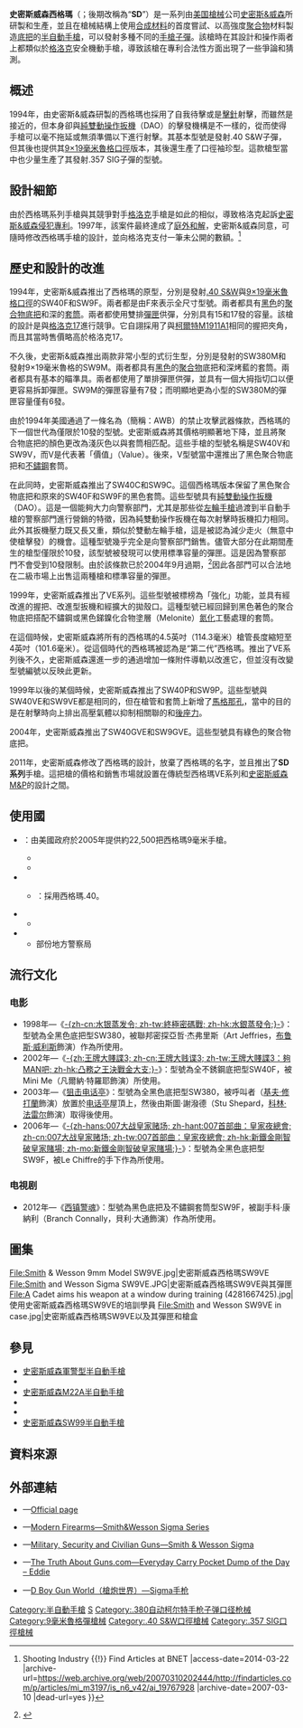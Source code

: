 {{noteTA
|G1=軍事
|G2=長度單位
|G3=Firearms
}}
{{Infobox Weapon
|name= 史密斯威森西格瑪<br />{{Lang|en|Smith & Wesson SIGMA}}
|image= File:Smith-et-Wesson-SW95-p1030139.jpg
|image_size= 300px
|caption= 史密斯威森西格瑪SW9F
|origin= {{flagcountry|United States}}
|type= [[半自動手槍|半自動手槍]]
<!-- Type selection -->
|is_ranged= yes
|is_bladed= 
|is_explosive= 
|is_artillery= 
|is_vehicle= 
|is_missile= 
|is_UK= 
<!-- Service history -->
|service= 
|used_by= 
|wars= 
<!-- Production history -->
|designer= [[史密斯&威森|史密斯&威森]]
|design_date= 1993—1994年
|manufacturer= 史密斯&威森
|unit_cost= 4565+5+6545+5656+4+
|production_date= 1994—2005年
|number= 
|variants= <div class="NavFrame collapsed" style="color: black; background-color: #FFFFFF; margin: 0 auto; padding: 0 10px; text-align: left;"><div class="NavHead" style="background-color: #FFFFFF; margin: 0 auto; padding: 0 10px; font-weight:normal;"></div><div class="NavContent" style="background-color: #FFFFFF; margin: 0 auto; padding: 0 10px;">
* SW40F
* SW9F
* SW40C
* SW9C
* SW40V
* SW9V
* SW40E
* SW9E
* SW40VE
* SW9VE
* SW9P
* SW9G
* SW380M
* SW9M
</div>
</div>
<!-- General specifications -->
|spec_label= 
|weight= <div class="NavFrame collapsed" style="color: black; background-color: #FFFFFF; margin: 0 auto; padding: 0 10px; text-align: left;"><div class="NavHead" style="background-color: #FFFFFF; margin: 0 auto; padding: 0 10px; font-weight:normal;">空槍：</div><div class="NavContent" style="background-color: #FFFFFF; margin: 0 auto; padding: 0 10px;">
* SW40F、SW9F：737.09[[克|克]]（26[[盎司|盎司]]，1.62[[磅|磅]]）
* SW40C、SW40V、SW40VE、SW40E：680.39克（24盎司，1.5磅）
* SW9C、SW9V、SW9VE、SW9E、SW9G、SW9P：694.56克（24.5盎司，1.53磅）
</div>
</div>
|length= <div class="NavFrame collapsed" style="color: black; background-color: #FFFFFF; margin: 0 auto; padding: 0 10px; text-align: left;"><div class="NavHead" style="background-color: #FFFFFF; margin: 0 auto; padding: 0 10px; font-weight:normal;"></div><div class="NavContent" style="background-color: #FFFFFF; margin: 0 auto; padding: 0 10px;">
* SW40F、SW9F：196.85[[毫米|毫米]]（7.75[[英寸|英寸]]）
* SW40C、SW40V、SW40VE、SW40E、SW9C、SW9V、SW9VE、SW9E、SW9G、SW9P：184.15毫米（7.25英吋）
</div>
</div>
|part_length= <div class="NavFrame collapsed" style="color: black; background-color: #FFFFFF; margin: 0 auto; padding: 0 10px; text-align: left;"><div class="NavHead" style="background-color: #FFFFFF; margin: 0 auto; padding: 0 10px; font-weight:normal;"></div><div class="NavContent" style="background-color: #FFFFFF; margin: 0 auto; padding: 0 10px;">
* SW40F、SW9F：114.3毫米（4.5英吋）
* SW40C、SW40V、SW40VE、SW40E、SW9C、SW9V、SW9VE、SW9E、SW9G、SW9P：101.6毫米（4英吋）
</div>
</div>
|width= 33.78毫米（1.33英吋）
|height= SW40F、SW9F：139.7毫米（5.5英吋）
|diameter= 
|crew= 
<!-- Ranged weapon specifications -->
|cartridge= -{}-
* {{Link-en|.380 ACP|.380 ACP}}
* [[9×19mm魯格彈|9×19毫米魯格彈]]
* [[.40_S&W|.40 S&W]]
* [[.357_SIG|.357 SIG]]
|caliber= <div class="NavFrame collapsed" style="color: black; background-color: #FFFFFF; margin: 0 auto; padding: 0 10px; text-align: left;"><div class="NavHead" style="background-color: #FFFFFF; margin: 0 auto; padding: 0 10px; font-weight:normal;"></div><div class="NavContent" style="background-color: #FFFFFF; margin: 0 auto; padding: 0 10px;">
* .380 ACP：9.65毫米（.38英吋）
* 9毫米鲁格弹：9.02毫米（.355英吋）
* .40 S&W：10毫米（.40英吋）
* .357 SIG：9.02毫米（.357英吋）
</div>
</div>
|barrels= 1根，[[膛線|線膛]]，[[不鏽鋼|不鏽鋼]]製，擺動式，無[[槍口|槍口]]裝置
|action= <div class="NavFrame collapsed" style="color: black; background-color: #FFFFFF; margin: 0 auto; padding: 0 10px; text-align: left;"><div class="NavHead" style="background-color: #FFFFFF; margin: 0 auto; padding: 0 10px; font-weight:normal;"></div><div class="NavContent" style="background-color: #FFFFFF; margin: 0 auto; padding: 0 10px;">
* [[後座作用|槍管短行程後座作用]]
* {{Link-en|後膛槍炮|Breechloader|後膛裝填}}
* [[扳機#双动式|純雙動操作扳機]]（DAO）
</div>
</div>
|mode= {{Link-en|半自動槍械|Semi-automatic firearm|半自動}}
|rate= 
|velocity= 
|range= 
|max_range= 
|feed= <div class="NavFrame collapsed" style="color: black; background-color: #FFFFFF; margin: 0 auto; padding: 0 10px; text-align: left;"><div class="NavHead" style="background-color: #FFFFFF; margin: 0 auto; padding: 0 10px; font-weight:normal;"></div><div class="NavContent" style="background-color: #FFFFFF; margin: 0 auto; padding: 0 10px;">
* SW9F：16、17發可拆卸式雙排[[彈匣|彈匣]]
* SW40F：14、15發可拆卸式雙排彈匣
</div>
</div>
|sights= [[機械瞄具|機械瞄具]]：缺口式[[照門|照門]]及刀片式準星（預設為三點白色準星，可改為[[氚|氚]]夜間瞄具）
<!-- 火炮規格 -->
|breech= 
|recoil= 
|carriage= 
|elevation= 
|traverse= 
<!-- 刃器規格 --> 
|blade_type= 
|hilt_type= 
|sheath_type= 
|head_type= 
|haft_type= 
<!-- 爆炸物內填炸藥規格 --> 
|filling= 
|filling_weight= 
|detonation= 
|yield= 
<!-- 車輛/飛彈規格 -->
|armour= 
|primary_armament= 
|secondary_arament= 
|engine= 
|engine_power= 
|transmission= 
|payload_capacity= 
|fuel_capacity= 
|pw_ratio= 
|suspension= 
|clearance= 
|vehicle_range= 
|speed= 
|guidance= 
|steering= 
<!-- Missiles only -->
|wingspan= 
|propellant= 
|ceiling= 
|altitude= 
|depth= 
|boost= 
|accuracy= 
|launch_platform= 
|transport= 
}}

'''史密斯威森西格瑪'''（{{Lang-en|'''Smith & Wesson Sigma'''}}；後期改稱為“'''SD'''”）是一系列由[[美国|美国]][[槍械|槍械]]公司[[史密斯&威森|史密斯&威森]]所研製和生產，並且在槍械結構上使用[[合成材料|合成材料]]的首度嘗試、以高強度[[聚合物|聚合物]]材料製造[[机匣|底把]]的[[半自動手槍|半自動手槍]]，可以發射多種不同的[[手槍子彈列表|手槍子彈]]。該槍時在其設計和操作兩者上都類似於[[格洛克|格洛克]]安全機動手槍，導致該槍在專利合法性方面出現了一些爭論和猜測。

== 概述 ==
1994年，由史密斯&威森研製的西格瑪也採用了自我待擊或是[[撞針|擊針]]射擊，而雖然是接近的，但本身卻與[[扳機#双动式|純雙動操作扳機]]（DAO）的擊發機構是不一樣的，從而使得手槍可以毫不拖延或無須準備以下進行射擊。其基本型號是發射.40 S&W子彈，但其後也提供其[[9×19mm魯格彈|9×19毫米魯格]][[口徑|口徑]]版本，其後還生產了{{Link-en|.380 ACP|.380 ACP}}口徑袖珍型。這款槍型當中也少量生產了其發射.357 SIG子彈的型號。

== 設計細節 ==
由於西格瑪系列手槍與其競爭對手[[格洛克|格洛克]]手槍是如此的相似，導致格洛克起訴[[史密斯&威森|史密斯&威森]][[專利侵權|侵犯專利]]。1997年，該案件最終達成了[[庭外和解|庭外和解]]，史密斯&威森同意，可隨時修改西格瑪手槍的設計，並向格洛克支付一筆未公開的數額。<ref>{{Cite web |url=http://findarticles.com/p/articles/mi_m3197/is_n6_v42/ai_19767928 |title=Judge dismisses lawsuit against gunmaker, S&W and Glock settle suit {{!}} Shooting Industry {{!}} Find Articles at BNET<!-- Bot generated title --> |access-date=2014-03-22 |archive-url=https://web.archive.org/web/20070310202444/http://findarticles.com/p/articles/mi_m3197/is_n6_v42/ai_19767928 |archive-date=2007-03-10 |dead-url=yes }}</ref>

== 歷史和設計的改進 ==
1994年，史密斯&威森推出了西格瑪的原型，分別是發射[[.40_S&W|.40 S&W]]與[[9×19mm魯格彈|9×19毫米魯格]][[口徑|口徑]]的SW40F和SW9F。兩者都是由F來表示全尺寸型號。兩者都具有[[黑色|黑色]]的[[聚合物|聚合物]][[机匣|底把]]和深{{Link-en|烤藍|Bluing (steel)}}的[[手槍套筒|套筒]]。兩者都使用雙排[[彈匣|彈匣]]供彈，分別具有15和17發的容量。該槍的設計是與[[格洛克17|格洛克17]]進行競爭。它自詡採用了與[[M1911手槍|柯爾特M1911A1]]相同的握把夾角，而且其當時售價略高於格洛克17。

不久後，史密斯&威森推出兩款非常小型的{{Link-en|隱蔽攜帶|Concealed carry}}式衍生型，分別是發射{{Link-en|.380 ACP|.380 ACP}}的SW380M和發射9×19毫米魯格的SW9M。兩者都具有[[黑色|黑色]]的[[聚合物|聚合物]]底把和深烤藍的套筒。兩者都具有基本的瞄準具。兩者都使用了單排彈匣供彈，並具有一個大拇指切口以便更容易拆卸彈匣。SW9M的彈匣容量有7發；而明顯地更為小型的SW380M的彈匣容量僅有6發。

由於1994年美國通過了一條名為{{Link-en|聯邦突擊武器禁制法案|Federal Assault Weapons Ban}}（簡稱：AWB）的禁止攻擊武器條款，西格瑪的下一個世代為僅限於10發的型號。史密斯威森將其價格明顯著地下降，並且將聚合物底把的顏色更改為淺灰色以與套筒相匹配。這些手槍的型號名稱是SW40V和SW9V，而V是代表著「價值」（Value）。後來，V型號當中還推出了黑色聚合物底把和[[不鏽鋼|不鏽鋼]]套筒。

在此同時，史密斯威森推出了SW40C和SW9C。這個西格瑪版本保留了黑色聚合物底把和原來的SW40F和SW9F的黑色套筒。這些型號具有[[扳機|純雙動操作扳機]]（DAO）。這是一個能夠大力向警察部門，尤其是那些從[[左輪手槍|左輪手槍]]過渡到半自動手槍的警察部門進行營銷的特徵，因為純雙動操作扳機在每次射擊時扳機扣力相同。此外其扳機壓力既又長又重，類似於雙動左輪手槍，這是被認為減少走火（無意中使槍擊發）的機會。這種型號幾乎完全是向警察部門銷售。儘管大部分在此期間產生的槍型僅限於10發，該型號被發現可以使用標準容量的彈匣。這是因為警察部門不會受到10發限制。由於該條款已於2004年9月過期，<ref>{{cite web | url = http://www.atf.gov/firearms/faq/faq2.htm#o2 | title = ATF在线 - 枪械问与答 | publisher = ATF | accessdate = 2007-01-23 | date = 2006-07-06 | archive-date = 2006-05-03 | archive-url = https://web.archive.org/web/20060503175020/http://www.atf.gov/firearms/faq/faq2.htm#o2 | dead-url = no }}</ref>因此各部門可以合法地在二級市場上出售這兩種槍和標準容量的彈匣。

1999年，史密斯威森推出了VE系列。這些型號被標榜為「強化」功能，並具有經改進的握把、改進型扳機和經擴大的拋殼口。這種型號已經回歸到黑色著色的聚合物底把搭配不鏽鋼或黑色銻鎳化合物塗層（Melonite）[[滲氮|氮化]]工藝處理的套筒。

在這個時候，史密斯威森將所有的西格瑪的4.5英吋（114.3毫米）槍管長度縮短至4英吋（101.6毫米）。從這個時代的西格瑪被認為是“第二代”西格瑪。推出了VE系列後不久，史密斯威森還進一步的通過增加一條附件導軌以改進它，但並沒有改變型號編號以反映此更新。

1999年以後的某個時候，史密斯威森推出了SW40P和SW9P。這些型號與SW40VE和SW9VE都是相同的，但在槍管和套筒上新增了[[馬格那孔|馬格那孔]]，當中的目的是在射擊時向上排出高壓氣體以抑制相關聯的{{Link-en|槍口上揚|Muzzle rise}}和[[後座力|後座力]]。

2004年，史密斯威森推出了SW40GVE和SW9GVE。這些型號具有綠色的聚合物底把。

2011年，史密斯威森修改了西格瑪的設計，放棄了西格瑪的名字，並且推出了'''SD系列'''手槍。這把槍的價格和銷售市場就設置在傳統型西格瑪VE系列和[[史密斯威森軍警型半自動手槍|史密斯威森M&P]]的設計之間。

== 使用國 ==
* {{flagcountry|Islamic Republic of Afghanistan}}：由美國政府於2005年提供約22,500把西格瑪9毫米手槍。
** {{tsl|en|Afghan National Police|阿富汗國家警察}}
** {{tsl|en|Afghan Border Police|阿富汗邊境警察}}
* {{flagcountry|Australia}}
** {{tsl|en|Western Australian Police|西澳大利亞州警察}}：採用西格瑪.40。
* {{flagcountry|Pakistan}}
** {{tsl|en|Pakistan Rangers|巴基斯坦遊騎警}}
* {{flagcountry|United States}}
** 部份地方警察局

== 流行文化 ==
=== 电影 ===
* 1998年—《[[水銀蒸發令|-{zh-cn:水银蒸发令; zh-tw:終極密碼戰; zh-hk:水銀蒸發令;}-]]》：型號為全黑色底把型SW380，被聯邦密探亞哲·杰弗里斯（Art Jeffries，[[布鲁斯·威利斯|布鲁斯·威利斯]]飾演）作為{{Link-en|備用槍械|Side arm}}所使用。
* 2002年—《[[王牌大賤諜3|-{zh:王牌大賤諜3; zh-cn:王牌大贱谍3; zh-tw:王牌大賤諜3：夠MAN吧; zh-hk:凸務之王決戰金大支;}-]]》：型號為全不銹鋼底把型SW40F，被Mini Me（凡爾納·特羅耶飾演）所使用。
* 2003年—《[[狙击电话亭|狙击电话亭]]》：型號為全黑色底把型SW380，被呼叫者（[[基夫·修打蘭|基夫·修打蘭]]飾演）放置於[[电话亭|电话亭]]屋頂上，然後由斯圖·謝潑德（Stu Shepard，[[科林·法雷尔|科林·法雷尔]]飾演）取得後使用。
* 2006年—《[[007大战皇家赌场|-{zh-hans:007大战皇家赌场; zh-hant:007首部曲：皇家夜總會; zh-cn:007大战皇家赌场; zh-tw:007首部曲：皇家夜總會; zh-hk:新鐵金剛智破皇家賭場; zh-mo:新鐵金剛智破皇家賭場;}-]]》：型號為全黑色底把型SW9F，被Le Chiffre的手下作為{{Link-en|備用槍械|Side arm}}所使用。

=== 电視剧 ===
* 2012年—《[[西镇警魂|西镇警魂]]》：型號為黑色底把及不鏽鋼套筒型SW9F，被副手科·康納利（Branch Connally，貝利·大通飾演）作為{{Link-en|備用槍械|Side arm}}所使用。

== 圖集 ==
<gallery widths="160px" heights="160px">
File:Smith & Wesson 9mm Model SW9VE.jpg|史密斯威森西格瑪SW9VE
File:Smith and Wesson Sigma SW9VE.JPG|史密斯威森西格瑪SW9VE與其彈匣
File:A Cadet aims his weapon at a window during training (4281667425).jpg|使用史密斯威森西格瑪SW9VE的{{Link-en|阿富汗國家警察|Afghan National Police}}培訓學員
File:Smith and Wesson SW9VE in case.jpg|史密斯威森西格瑪SW9VE以及其彈匣和槍盒
</gallery>

== 參見 ==
* [[史密斯威森軍警型半自動手槍|史密斯威森軍警型半自動手槍]]
* {{Link-en|史密斯威森謢衞者380半自動手槍|Smith & Wesson Bodyguard 380}}
* [[史密斯威森M22A半自動手槍|史密斯威森M22A半自動手槍]]
* {{Link-en|史密斯威森SD VE半自動手槍|Smith & Wesson SD VE}}
* {{Link-en|史密斯威森SW1911半自動手槍|Smith & Wesson SW1911}}
* [[史密斯威森SW99半自動手槍|史密斯威森SW99半自動手槍]]

== 資料來源 ==
{{Reflist}}

== 外部連結 ==
{{Commons and category|SW Sigma|史密斯威森西格瑪半自動手槍|Smith & Wesson Sigma}}
* {{en icon}}—[https://web.archive.org/web/20080702064503/http://www.smith-wesson.com/webapp/wcs/stores/servlet/CategoryDisplay?catalogId=11101&storeId=10001&categoryId=15711&langId=-1&parent_category_rn=15708&top_category=15708 Official page]
* {{en icon}}—[http://world.guns.ru/handguns/hg/usa/sw-sigma-e.html Modern Firearms—Smith&Wesson Sigma Series] {{Wayback|url=http://world.guns.ru/handguns/hg/usa/sw-sigma-e.html |date=20160901061802 }}
* {{en icon}}—[http://www.militaryfactory.com/smallarms/detail.asp?smallarms_id=825 Military, Security and Civilian Guns—Smith & Wesson Sigma] {{Wayback|url=http://www.militaryfactory.com/smallarms/detail.asp?smallarms_id=825 |date=20201124213008 }}
* {{en icon}}—[http://www.thetruthaboutguns.com/2016/05/daniel-zimmerman/everyday-carry-pocket-dump-day-eddie/ The Truth About Guns.com—Everyday Carry Pocket Dump of the Day – Eddie] {{Wayback|url=http://www.thetruthaboutguns.com/2016/05/daniel-zimmerman/everyday-carry-pocket-dump-day-eddie/ |date=20190610142345 }}
* {{zh-hans icon}}—[http://pewpewpew.work/usa/sw/sigma/sigma.htm D Boy Gun World（槍炮世界）—Sigma手枪] {{Wayback|url=http://pewpewpew.work/usa/sw/sigma/sigma.htm |date=20200720063358 }}

{{史密斯威森公司}}

{{DEFAULTSORT:Smith & Wesson Sigma}}
[[Category:半自動手槍|Category:半自動手槍]]
[[Category:史密斯威森半自動手槍|S]]
[[Category:.380自动柯尔特手枪子弹口径枪械|Category:.380自动柯尔特手枪子弹口径枪械]]
[[Category:9毫米魯格彈槍械|Category:9毫米魯格彈槍械]]
[[Category:.40_S&W口徑槍械|Category:.40 S&W口徑槍械]]
[[Category:.357_SIG口徑槍械|Category:.357 SIG口徑槍械]]